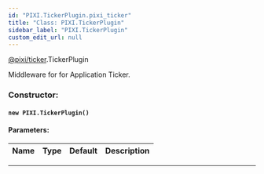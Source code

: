 ```yaml
---
id: "PIXI.TickerPlugin.pixi_ticker"
title: "Class: PIXI.TickerPlugin"
sidebar_label: "PIXI.TickerPlugin"
custom_edit_url: null
---
```



<div class="package-name">

[@pixi/ticker](../modules/pixi_ticker).TickerPlugin

</div>


Middleware for for Application Ticker.



        

<article>

### Constructor:
<h4><code>new PIXI.TickerPlugin() </code></h4>

#### Parameters:
| Name | Type | Default | Description |
| ---- | ---- | ------- | ----------- |

</article>

---------------------------------------








    